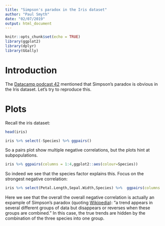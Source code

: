 ```yaml
---
title: "Simpson's paradox in the Iris dataset"
author: "Paul Smyth"
date: "02/07/2019"
output: html_document
---
```


```r
knitr::opts_chunk$set(echo = TRUE)
library(ggplot2)
library(dplyr)
library(GGally)
```

# Introduction

The [Datacamp podcast 42](https://www.datacamp.com/community/podcast/full-stack-data-science) mentioned that Simpson's paradox is obvious in the Iris dataset. Let's try to reproduce this.

# Plots 

Recall the iris dataset:

```r
head(iris)
```

```r
iris %>% select(-Species) %>% ggpairs()
```
So a pairs plot show multiple  negative correlations, but the plots hint at subpopulations. 

```r
iris %>% ggpairs(columns = 1:4,ggplot2::aes(colour=Species))
```

So indeed we see that the species factor explains this. Focus on the strongest negative correlation:

```r
iris %>% select(Petal.Length,Sepal.Width,Species) %>%  ggpairs(columns = 1:2,ggplot2::aes(colour=Species))
```

Here we see that the overall the overall negative correlation is actually an expample of Simpson's paradox (quoting [Wikipedia](https://en.wikipedia.org/wiki/Simpson%27s_paradox)): "a trend appears in several different groups of data but disappears or reverses when these groups are combined." In this case, the true trends are hidden by the combination of the three species into one group. 

